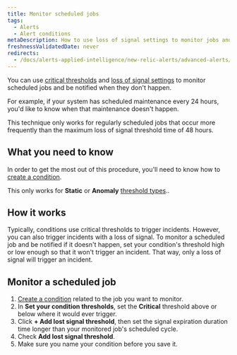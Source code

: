 ```yaml
---
title: Monitor scheduled jobs
tags:
  - Alerts
  - Alert conditions
metaDescription: How to use loss of signal settings to monitor jobs and be alerted when they don't happen.
freshnessValidatedDate: never
redirects:
  - /docs/alerts-applied-intelligence/new-relic-alerts/advanced-alerts/advanced-techniques/monitor-scheduled-jobs
---
```


You can use [critical thresholds](/docs/alerts-applied-intelligence/new-relic-alerts/advanced-alerts/advanced-techniques/set-thresholds-alert-condition) and [loss of signal settings](/docs/alerts-applied-intelligence/new-relic-alerts/alert-conditions/create-nrql-alert-conditions#signal-loss) to monitor scheduled jobs and be notified when they don't happen.

For example, if your system has scheduled maintenance every 24 hours, you'd like to know when that maintenance doesn't happen.

This technique only works for regularly scheduled jobs that occur more frequently than the maximum loss of signal threshold time of 48 hours.

## What you need to know

In order to get the most out of this procedure, you'll need to know how to [create a condition](/docs/alerts-applied-intelligence/new-relic-alerts/alert-conditions/create-alert-conditions).

This only works for <DoNotTranslate>**Static**</DoNotTranslate> or <DoNotTranslate>**Anomaly**</DoNotTranslate> [threshold types](/docs/alerts-applied-intelligence/new-relic-alerts/alert-conditions/create-nrql-alert-conditions#threshold-types)..

## How it works

Typically, conditions use critical thresholds to trigger incidents. However, you can also trigger incidents with a loss of signal. To monitor a scheduled job and be notified if it doesn't happen, set your condition's threshold high or low enough so that it won't trigger an incident. That way, only a loss of signal will trigger an incident.

## Monitor a scheduled job

1. [Create a condition](/docs/alerts-applied-intelligence/new-relic-alerts/alert-conditions/create-alert-conditions) related to the job you want to monitor.
2. In <DoNotTranslate>**Set your condition thresholds**</DoNotTranslate>, set the <DoNotTranslate>**Critical**</DoNotTranslate> threshold above or below where it would ever trigger.
3. Click <DoNotTranslate>**+ Add lost signal threshold**</DoNotTranslate>, then set the signal expiration duration time longer than your monitored job's scheduled cycle.
4. Check <DoNotTranslate>**Add lost signal threshold**</DoNotTranslate>.
5. Make sure you name your condition before you save it.

